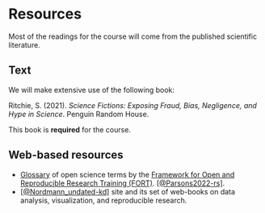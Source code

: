 # Resources {-}

Most of the readings for the course will come from the published scientific literature.

## Text {-}

We will make extensive use of the following book:

Ritchie, S. (2021). *Science Fictions: Exposing Fraud, Bias, Negligence, and Hype in Science*. Penguin Random House. 

This book is **required** for the course.

## Web-based resources {-}

- [Glossary](https://forrt.org/glossary/) of open science terms by the [Framework for Open and Reproducible Research Training (FORT)](https://fort.org). [[@Parsons2022-rs]](http://dx.doi.org/10.1038/s41562-021-01269-4).
- [[@Nordmann_undated-kd]](https://psyteachr.github.io/) site and its set of web-books on data analysis, visualization, and reproducible research.